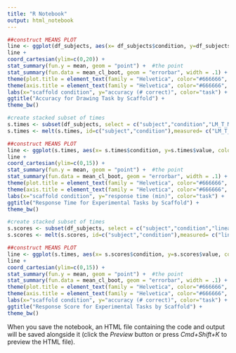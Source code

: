 ```yaml
---
title: "R Notebook"
output: html_notebook
---
```


```r


##construct MEANS PLOT 
line <- ggplot(df_subjects, aes(x= df_subjects$condition, y=df_subjects$scaled_draw_score) ) 
line + 
coord_cartesian(ylim=c(0,20)) +
stat_summary(fun.y = mean, geom = "point") +  #the point
stat_summary(fun.data = mean_cl_boot, geom = "errorbar", width = .1) +
theme(plot.title = element_text(family = "Helvetica", color="#666666", face="bold", size=12, hjust=0.5)) + 
theme(axis.title = element_text(family = "Helvetica", color="#666666", face="bold", size=10)) +
labs(x="scaffold condition", y="accuracy (# correct)", color="task") +
ggtitle("Accuracy for Drawing Task by Scaffold") +
theme_bw()
``` 





```r
#create stacked subset of times
s.times <- subset(df_subjects, select = c("subject","condition","LM_T_M","TM_T_M"))
s.times <- melt(s.times, id=c("subject","condition"),measured= c("LM_T_M","TM_T_M"))

##construct MEANS PLOT 
line <- ggplot(s.times, aes(x= s.times$condition, y=s.times$value, color=s.times$variable) ) 
line + 
coord_cartesian(ylim=c(0,15)) +
stat_summary(fun.y = mean, geom = "point") +  #the point
stat_summary(fun.data = mean_cl_boot, geom = "errorbar", width = .1) +
theme(plot.title = element_text(family = "Helvetica", color="#666666", face="bold", size=12, hjust=0.5)) + 
theme(axis.title = element_text(family = "Helvetica", color="#666666", face="bold", size=10)) +
labs(x="scaffold condition", y="response time (min)", color="task") +
ggtitle("Response Time for Experimental Tasks by Scaffold") +
theme_bw()
``` 


```r
#create stacked subset of times
s.scores <- subset(df_subjects, select = c("subject","condition","linear_score","triangular_score"))
s.scores <- melt(s.scores, id=c("subject","condition"),measured= c("linear_score","triangular_score"))

##construct MEANS PLOT 
line <- ggplot(s.times, aes(x= s.scores$condition, y=s.scores$value, color=s.scores$variable)) + scale_fill_manual(values=c("red", "black"))
line + 
coord_cartesian(ylim=c(0,15)) +
stat_summary(fun.y = mean, geom = "point") +  #the point
stat_summary(fun.data = mean_cl_boot, geom = "errorbar", width = .1) +
theme(plot.title = element_text(family = "Helvetica", color="#666666", face="bold", size=12, hjust=0.5)) + 
theme(axis.title = element_text(family = "Helvetica", color="#666666", face="bold", size=10)) +
labs(x="scaffold condition", y="accuracy (# correct)", color="task") +
ggtitle("Response Score for Experimental Tasks by Scaffold") +
theme_bw()
``` 
When you save the notebook, an HTML file containing the code and output will be saved alongside it (click the *Preview* button or press *Cmd+Shift+K* to preview the HTML file).
